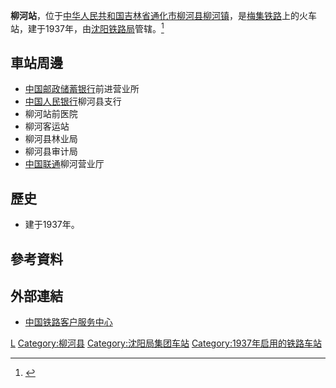 {{Infobox China railway station
|车站名称 = 柳河站
|图片 = 
|图片介绍 = 
|其他名称 = 
|车站拼音 = Liuhe
|英文名称 = Liuhe Railway Station
|车站代码 = 64388
|电报码 = LNL<ref>{{cite book|author=铁道部电子计算技术中心, 铁道部运输局|title=铁路车站站名代码表：TMIS使用|publisher=中国铁道出版社|location=北京|year=1998|isbn=9787113030995|pages=164}}</ref>
|拼音码 = LHE
|车站位置 = [[吉林省|吉林省]][[通化市|通化市]][[柳河县|柳河县]][[柳河镇_(柳河县)|柳河镇]]
|归属 = [[沈阳铁路局|沈阳铁路局]]
|坐标 = 
|线路 = [[梅集铁路|梅集铁路]]
|车站等级 = [[三等站_(中铁)|三等站]]
|月台数目 = 
|站台面 = 
|股道数目 = 
|网站 = 
}}
'''柳河站'''，位于[[中华人民共和国|中华人民共和国]][[吉林省|吉林省]][[通化市|通化市]][[柳河县|柳河县]][[柳河镇_(柳河县)|柳河镇]]，是[[梅集铁路|梅集铁路]]上的火车站，建于1937年，由[[沈阳铁路局|沈阳铁路局]]管辖。<ref>{{Cite web |url=http://search.huochepiao.com/huochezhan/jieshao/1389.htm |title=柳河火车站介绍 |access-date=2017-03-11 |archive-date=2016-08-01 |archive-url=https://web.archive.org/web/20160801095508/http://search.huochepiao.com/huochezhan/jieshao/1389.htm |dead-url=no }}</ref>
==車站周邊==
* [[中国邮政储蓄银行|中国邮政储蓄银行]]前进营业所
* [[中国人民银行|中国人民银行]]柳河县支行
* 柳河站前医院
* 柳河客运站
* 柳河县林业局
* 柳河县审计局
* [[中国联通|中国联通]]柳河营业厅

==歷史==
* 建于1937年。
==參考資料==
{{reflist}}
==外部連結==
* [http://www.12306.cn/mormhweb/ 中国铁路客户服务中心] {{Wayback|url=http://www.12306.cn/mormhweb/ |date=20180205163941 }}
{{China-rail-stub}}
{{梅集铁路}}
[[Category:通化市铁路车站|L]]
[[Category:柳河县|Category:柳河县]]
[[Category:沈阳局集团车站|Category:沈阳局集团车站]]
[[Category:1937年启用的铁路车站|Category:1937年启用的铁路车站]]